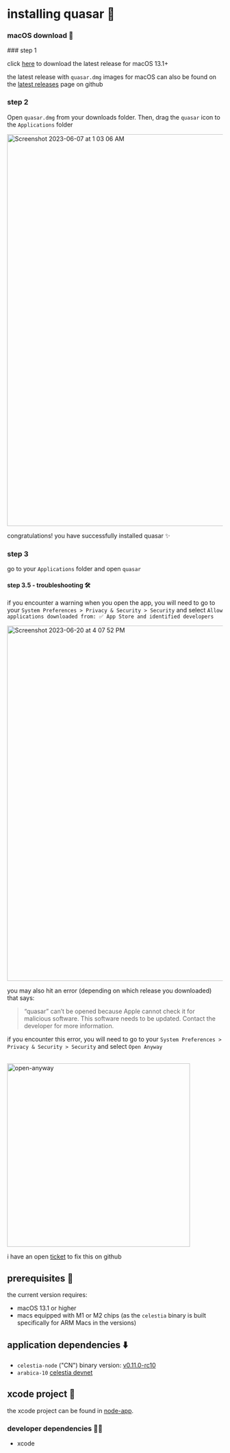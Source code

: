 # installing quasar 🚀

### macOS download 💾

 
<Steps>
### step 1

click [here](https://github.com/jcstein/node-app/releases/download/quasar_v0.3.0-alpha_CN-v0.11.0-rc10_Arabica/quasar.dmg) to download the latest release for macOS 13.1+

the latest release with `quasar.dmg`
images for macOS can also be found on the
[latest releases](https://github.com/jcstein/node-app/releases/latest) page on github

### step 2
 
Open `quasar.dmg` from your downloads folder.
Then, drag the `quasar` icon to the `Applications` folder

<img width="912" alt="Screenshot 2023-06-07 at 1 03 06 AM" src="https://github.com/jcstein/node-app/assets/46639943/d5eee61f-bdbc-43da-85c0-b1b15b1af97b" />

congratulations! you have successfully installed quasar ✨

### step 3

go to your `Applications` folder and open `quasar`

#### step 3.5 - troubleshooting 🛠️

if you encounter a warning when you open the app, you will need to go to your
`System Preferences > Privacy & Security > Security` and select `Allow applications downloaded from: ✅ App Store and identified developers`

<img width="827" alt="Screenshot 2023-06-20 at 4 07 52 PM" src="https://github.com/jcstein/node-app/assets/46639943/4027fcb2-fad2-436a-a051-9cca6f5b9742" />

you may also hit an error (depending on which release you downloaded) that says: 

> “quasar” can’t be opened because Apple cannot check it for malicious software.
> This software needs to be updated. Contact the developer for more information.

if you encounter this error, you will need to go to your
`System Preferences > Privacy & Security > Security` and select `Open Anyway`

<br />

<img width="427" alt="open-anyway" src="/open-anyway.png" />

i have an open [ticket](https://github.com/jcstein/node-app/issues/36) to fix this on github

</Steps>

## prerequisites 🧱

the current version requires:

* macOS 13.1 or higher
* macs equipped with M1 or M2 chips (as the `celestia` binary is built specifically for ARM Macs in the 
versions)

## application dependencies ⬇️

* `celestia-node` ("CN") binary version: [v0.11.0-rc10](https://github.com/celestiaorg/celestia-node/releases/tag/v0.11.0-rc10)
* `arabica-10` [celestia devnet](https://docs.celestia.org/nodes/arabica-devnet/)

## xcode project 🔨

the xcode project can be found in [node-app](https://github.com/jcstein/node-app).

### developer dependencies 👩‍💻

* xcode
